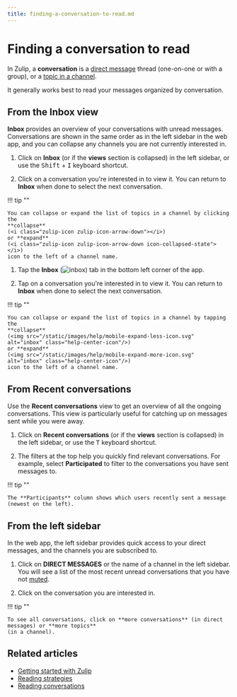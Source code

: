 ```yaml
---
title: finding-a-conversation-to-read.md
---
```


# Finding a conversation to read


In Zulip, a **conversation** is a [direct message](/help/direct-messages) thread
(one-on-one or with a group), or a [topic in a
channel](/help/introduction-to-topics).





It generally works best to read your messages organized by conversation.




## From the Inbox view


**Inbox** provides an overview of your conversations with unread messages.
Conversations are shown in the same order as in the left sidebar in the web app,
and you can collapse any channels you are not currently interested in.





<Tabs>
<TabItem label="desktop-web">

1. Click on <i class="zulip-icon zulip-icon-inbox"></i> **Inbox**
   (or <i class="zulip-icon zulip-icon-inbox"></i> if the **views**
   section is collapsed) in the left sidebar,
   or use the <kbd>Shift</kbd> + <kbd>I</kbd> keyboard shortcut.




1. Click on a conversation you're interested in to view it. You can return to
   **Inbox** when done to select the next conversation.

!!! tip ""

    You can collapse or expand the list of topics in a channel by clicking the
    **collapse**
    (<i class="zulip-icon zulip-icon-arrow-down"></i>)
    or **expand**
    (<i class="zulip-icon zulip-icon-arrow-down icon-collapsed-state"></i>)
    icon to the left of a channel name.

</TabItem>
<TabItem label="mobile">

1. Tap the **Inbox**
   (<img src="/static/images/help/mobile-inbox-icon.svg" alt="inbox" class="help-center-icon"/>)
   tab in the bottom left corner of the app.

2. Tap on a conversation you're interested in to view it. You can return to
   **Inbox** when done to select the next conversation.

!!! tip ""

    You can collapse or expand the list of topics in a channel by tapping the
    **collapse**
    (<img src="/static/images/help/mobile-expand-less-icon.svg" alt="inbox" class="help-center-icon"/>)
    or **expand**
    (<img src="/static/images/help/mobile-expand-more-icon.svg" alt="inbox" class="help-center-icon"/>)
    icon to the left of a channel name.

</TabItem>
</Tabs>




## From Recent conversations


Use the **Recent conversations** view to get
an overview of all the ongoing conversations. This view is particularly useful
for catching up on messages sent while you were away.

<Tabs>
<TabItem label="desktop-web">

1. Click on <i class="zulip-icon zulip-icon-recent"></i> **Recent conversations**
   (or <i class="zulip-icon zulip-icon-recent"></i> if the **views**
   section is collapsed) in the left sidebar,
   or use the <kbd>T</kbd> keyboard shortcut.




1. The filters at the top help you quickly find relevant conversations.
   For example, select **Participated** to filter to the conversations you
   have sent messages to.

</TabItem>
</Tabs>

!!! tip ""

    The **Participants** column shows which users recently sent a message (newest on the left).




## From the left sidebar


In the web app, the left sidebar provides quick access to your direct messages,
and the channels you are subscribed to.

<Tabs>
<TabItem label="desktop-web">

1. Click on **DIRECT MESSAGES** or the name of a channel in the left sidebar. You
   will see a list of the most recent unread conversations that you have not [muted](/help/mute-a-topic).

1. Click on the conversation you are interested in.

!!! tip ""

    To see all conversations, click on **more conversations** (in direct messages) or **more topics**
    (in a channel).

</TabItem>
</Tabs>




## Related articles

* [Getting started with Zulip](/help/getting-started-with-zulip)
* [Reading strategies](/help/reading-strategies)
* [Reading conversations](/help/reading-conversations)


